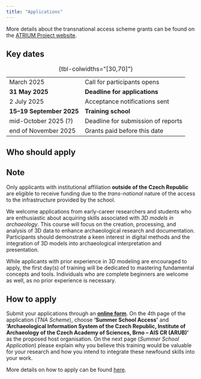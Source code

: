 ```yaml
---
title: "Applications"
---
```


<!-- ::: {.callout-note}
Apply using the online form [here](https://docs.google.com/forms/d/e/1FAIpQLSctI5Dw7VhUmVKQxSj7lPwGWCvEKU3oI5YlRi0Y1MihDKTXGg/viewform).
::: -->

More details about the transnational access scheme grants can be found on the [ATRIUM Project website](https://atrium-research.eu/travel-grants/){.external}.

## Key dates 

|                               |                                |
|-----------------------------  |--------------------------------|
| March 2025                    | Call for participants opens    |
| **31 May 2025**               | **Deadline for applications**  |
| 2 July 2025                   | Acceptance notifications sent  |
| **15--19 September 2025**     | **Training school**            |
| mid-October 2025 (?)          | Deadline for submission of reports |
| end of November 2025          | Grants paid before this date   |

: {tbl-colwidths="[30,70]"}

<!-- ::: -->

## Who should apply

::: {.callout-tip}

## Note

Only applicants with institutional affiliation **outside of the Czech Republic** are eligible to receive funding due to the *trans-national* nature of the access to the infrastructure provided by the school.
:::

We welcome applications from early-career researchers and students who are enthusiastic about acquiring skills associated with *3D models in archaeology*. This course will focus on the creation, processing, and analysis of 3D data to enhance archaeological research and documentation. Participants should demonstrate a keen interest in digital methods and the integration of 3D models into archaeological interpretation and presentation.

While applicants with prior experience in 3D modeling are encouraged to apply, the first day(s) of training will be dedicated to mastering fundamental concepts and tools. Individuals who are complete beginners are welcome as well, as no prior experience is necessary. <!--Additionally, applicants should have a basic understanding of archaeological documentation and spatial data to fully benefit from the training.-->


## How to apply

Submit your applications through an [**online form**](https://docs.google.com/forms/d/e/1FAIpQLSctI5Dw7VhUmVKQxSj7lPwGWCvEKU3oI5YlRi0Y1MihDKTXGg/viewform){.external}. 
On the 4th page of the application (*TNA Scheme*), choose **'Summer School Access'** and **'Archaeological Information System of the Czech Republic, Institute of Archaeology of the Czech Academy of Sciences, Brno -- AIS CR (ARUB)'** as the proposed host organisation.
On the next page (*Summer School Application*) please explain why you believe this training would be valuable for your research and how you intend to integrate these newfound skills into your work.

More details on how to apply can be found [here](https://atrium-research.eu/transnational-access-scheme-application-process-summer-schools){.external}.

